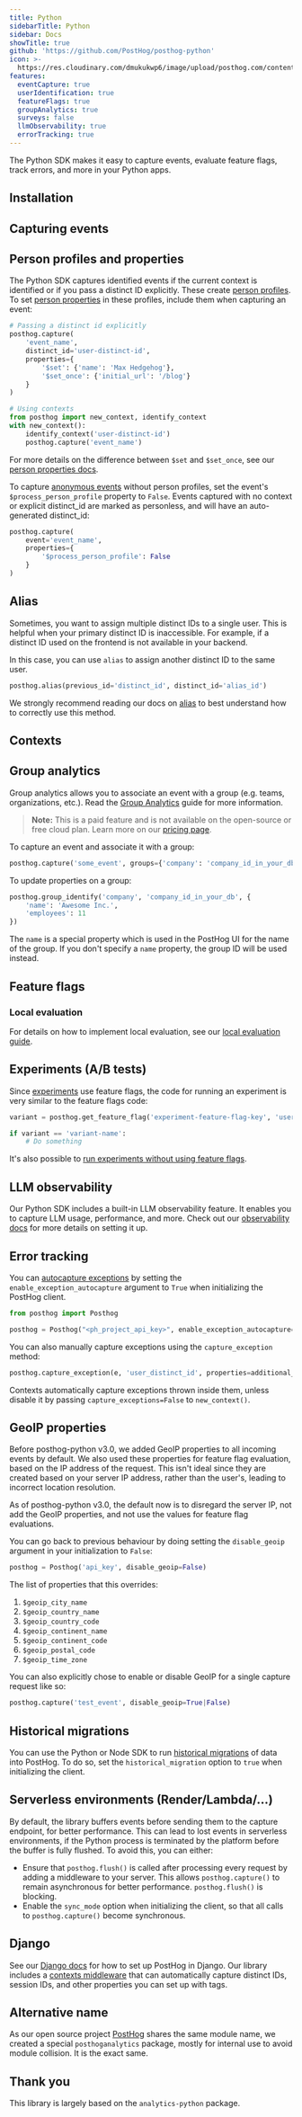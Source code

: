 ```yaml
---
title: Python
sidebarTitle: Python
sidebar: Docs
showTitle: true
github: 'https://github.com/PostHog/posthog-python'
icon: >-
  https://res.cloudinary.com/dmukukwp6/image/upload/posthog.com/contents/images/docs/integrate/python.svg
features:
  eventCapture: true
  userIdentification: true
  featureFlags: true
  groupAnalytics: true
  surveys: false
  llmObservability: true
  errorTracking: true
---
```


The Python SDK makes it easy to capture events, evaluate feature flags, track errors, and more in your Python apps.

## Installation


<PythonInstall />

## Capturing events


<PythonSendEvents />

## Person profiles and properties

The Python SDK captures identified events if the current context is identified or if you pass a distinct ID explicitly. These create [person profiles](/docs/data/persons). To set [person properties](/docs/data/user-properties) in these profiles, include them when capturing an event:

```python
# Passing a distinct id explicitly
posthog.capture(
    'event_name',
    distinct_id='user-distinct-id',
    properties={
        '$set': {'name': 'Max Hedgehog'},
        '$set_once': {'initial_url': '/blog'}
    }
)

# Using contexts
from posthog import new_context, identify_context
with new_context():
    identify_context('user-distinct-id')
    posthog.capture('event_name')
```

For more details on the difference between `$set` and `$set_once`, see our [person properties docs](/docs/data/user-properties#what-is-the-difference-between-set-and-set_once).

To capture [anonymous events](/docs/data/anonymous-vs-identified-events) without person profiles, set the event's `$process_person_profile` property to `False`. Events captured with no context or explicit distinct_id are marked as personless, and will have an auto-generated distinct_id:

```python
posthog.capture(
    event='event_name',
    properties={
        '$process_person_profile': False
    }
)
```

## Alias

Sometimes, you want to assign multiple distinct IDs to a single user. This is helpful when your primary distinct ID is inaccessible. For example, if a distinct ID used on the frontend is not available in your backend.

In this case, you can use `alias` to assign another distinct ID to the same user.

```python
posthog.alias(previous_id='distinct_id', distinct_id='alias_id')
```

We strongly recommend reading our docs on [alias](/docs/product-analytics/identify#alias-assigning-multiple-distinct-ids-to-the-same-user) to best understand how to correctly use this method.

## Contexts


<Contexts />

## Group analytics

Group analytics allows you to associate an event with a group (e.g. teams, organizations, etc.). Read the [Group Analytics](/docs/user-guides/group-analytics) guide for more information.

> **Note:** This is a paid feature and is not available on the open-source or free cloud plan. Learn more on our [pricing page](/pricing).

To capture an event and associate it with a group:

```python
posthog.capture('some_event', groups={'company': 'company_id_in_your_db'})
```

To update properties on a group:

```python
posthog.group_identify('company', 'company_id_in_your_db', {
    'name': 'Awesome Inc.',
    'employees': 11
})
```

The `name` is a special property which is used in the PostHog UI for the name of the group. If you don't specify a `name` property, the group ID will be used instead.

## Feature flags


<FeatureFlagsLibsIntro />


<PythonFeatureFlagsCode />

### Local evaluation


<LocalEvaluationIntro />

For details on how to implement local evaluation, see our [local evaluation guide](/docs/feature-flags/local-evaluation).

## Experiments (A/B tests)

Since [experiments](/docs/experiments/manual) use feature flags, the code for running an experiment is very similar to the feature flags code:

```python
variant = posthog.get_feature_flag('experiment-feature-flag-key', 'user_distinct_id')

if variant == 'variant-name':
    # Do something
```

It's also possible to [run experiments without using feature flags](/docs/experiments/running-experiments-without-feature-flags).

## LLM observability

Our Python SDK includes a built-in LLM observability feature. It enables you to capture LLM usage, performance, and more. Check out our [observability docs](/docs/llm-observability) for more details on setting it up.

## Error tracking

You can [autocapture exceptions](/docs/error-tracking/installation) by setting the `enable_exception_autocapture` argument to `True` when initializing the PostHog client.

```python
from posthog import Posthog

posthog = Posthog("<ph_project_api_key>", enable_exception_autocapture=True, ...)
```

You can also manually capture exceptions using the `capture_exception` method:

```python
posthog.capture_exception(e, 'user_distinct_id', properties=additional_properties)
```

Contexts automatically capture exceptions thrown inside them, unless disable it by passing `capture_exceptions=False` to `new_context()`.

## GeoIP properties

Before posthog-python v3.0, we added GeoIP properties to all incoming events by default. We also used these properties for feature flag evaluation, based on the IP address of the request. This isn't ideal since they are created based on your server IP address, rather than the user's, leading to incorrect location resolution.

As of posthog-python v3.0, the default now is to disregard the server IP, not add the GeoIP properties, and not use the values for feature flag evaluations.

You can go back to previous behaviour by doing setting the `disable_geoip` argument in your initialization to `False`:

```python
posthog = Posthog('api_key', disable_geoip=False)
```

The list of properties that this overrides:

1. `$geoip_city_name`
2. `$geoip_country_name`
3. `$geoip_country_code`
4. `$geoip_continent_name`
5. `$geoip_continent_code`
6. `$geoip_postal_code`
7. `$geoip_time_zone`

You can also explicitly chose to enable or disable GeoIP for a single capture request like so:

```python
posthog.capture('test_event', disable_geoip=True|False)
```

## Historical migrations

You can use the Python or Node SDK to run [historical migrations](/docs/migrate) of data into PostHog. To do so, set the `historical_migration` option to `true` when initializing the client.


<SDKMigration />

## Serverless environments (Render/Lambda/...)

By default, the library buffers events before sending them to the capture endpoint, for better performance. This can lead to lost events in serverless environments, if the Python process is terminated by the platform before the buffer is fully flushed. To avoid this, you can either:

- Ensure that `posthog.flush()` is called after processing every request by adding a middleware to your server. This allows `posthog.capture()` to remain asynchronous for better performance. `posthog.flush()` is blocking.
- Enable the `sync_mode` option when initializing the client, so that all calls to `posthog.capture()` become synchronous.

## Django

See our [Django docs](/docs/libraries/django) for how to set up PostHog in Django. Our library includes a [contexts middleware](/docs/libraries/django#django-contexts-middleware) that can automatically capture distinct IDs, session IDs, and other properties you can set up with tags.


## Alternative name

As our open source project [PostHog](https://github.com/PostHog/posthog) shares the same module name, we created a special `posthoganalytics` package, mostly for internal use to avoid module collision. It is the exact same.

## Thank you

This library is largely based on the `analytics-python` package.
